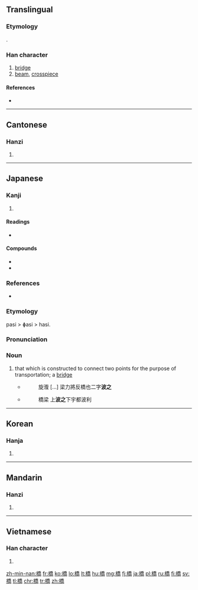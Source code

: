 {{also|桥}}
==Translingual==
{{zh-hanzi-box|[[桥]]|橋}}

===Etymology===
{{Han compound|木|喬}}.

===Han character===
{{Han char|rn=75|rad=木|as=12|sn=16|four=4292<sub>7</sub>|canj=木竹大月 (DHKB)|ids=⿰[[木]][[喬]]}}

# [[bridge]]
# [[beam]], [[crosspiece]]

====References====
* {{Han ref|kx=0553.010|dkj=15526|dj=0941.170|hdz=21292.090|uh=6A4B|ud=27211|bh=BEF4|bd=48884}}

----

==Cantonese==

===Hanzi===
{{yue-hanzi|jyut=kiu4|y=kiu4|sim=桥}}

# {{defn|lang=yue|sort=木12}}

----

==Japanese==

===Kanji===
{{ja-kanji|grade=3|rs=木12}}

# {{defn|lang=ja|sort=木12}}

====Readings====
* {{ja-readings|goon=[[ぎょう]] (gyō)|kanon=[[きょう]] (kyō)|on=[[こう]] (kō)|kun=[[はし]] (hashi)}}

====Compounds====
* {{ja-r|鉄橋|てっきょう}}
* {{ja-r|高橋|たかはし}}

===References===
* {{Shin'yaku Kegonkyō Ongi Shiki}}

===Etymology===
{{ja-kanjitab|はし|yomi=k}}
pasi > ɸasi > hasi.

===Pronunciation===
{{ja-pron|はし|accent=o|yomi=kun}}

===Noun===
{{ja-noun|はし}}

# that which is constructed to connect two points for the purpose of transportation; a [[bridge]]
#* {{RQ:Shin'yaku Kegonkyō Ongi Shiki|16}}
#*: 旋澓 [...] 梁力將反橋也二字'''波之'''
#* {{RQ:Shin'yaku Kegonkyō Ongi Shiki|43}}
#*: 橋梁 上'''波之'''下宇都波利

----

==Korean==

===Hanja===
{{ko-hanja|hangeul=교|eumhun=|rv=gyo|mr=kyo|y=kyo}}

# {{defn|lang=ko|sort=木12}}

----

==Mandarin==

===Hanzi===
{{cmn-hanzi|sim=桥|pin=[[qiáo]] ([[qiao2]])|wg=ch'iao<sup>2</sup>}}

# {{defn|lang=cmn|sort=木12}}

----

==Vietnamese==

===Han character===
{{vi-hantu|[[kiều]], [[cầu]], [[kéo]], [[kèo]]|rs=木12}}

# {{defn|lang=vi|sort=木12}}

[[zh-min-nan:橋]]
[[fr:橋]]
[[ko:橋]]
[[lo:橋]]
[[lt:橋]]
[[hu:橋]]
[[mg:橋]]
[[fj:橋]]
[[ja:橋]]
[[pl:橋]]
[[ru:橋]]
[[fi:橋]]
[[sv:橋]]
[[tl:橋]]
[[chr:橋]]
[[tr:橋]]
[[zh:橋]]